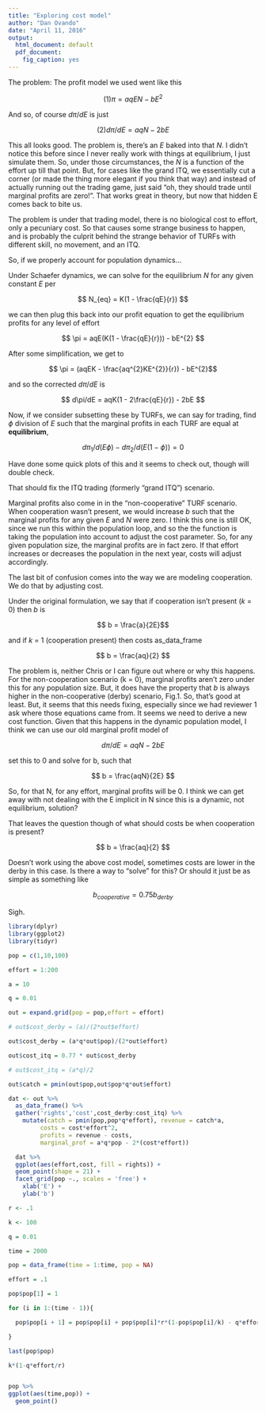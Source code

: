 ```yaml
---
title: "Exploring cost model"
author: "Dan Ovando"
date: "April 11, 2016"
output:
  html_document: default
  pdf_document:
    fig_caption: yes
---
```


The problem: The profit model we used went like this

 $$(1) \pi = aqEN - bE^{2}$$

And so, of course $d\pi/dE$ is just

$$ (2) d\pi/dE = aqN - 2bE$$


This all looks good. The problem is, there's an *E* baked into that *N*. I didn't notice this before since I never really work with things at equilibrium, I just simulate them. So, under those circumstances, the *N* is a function of the effort up till that point. But, for cases like the grand ITQ, we essentially cut a corner (or made the thing more elegant if you think that way) and instead of actually running out the trading game, just said "oh, they should trade until marginal profits are zero!". That works great in theory, but now that hidden E comes back to bite us.

The problem is under that trading model, there is no biological cost to effort, only a pecuniary cost. So that causes some strange business to happen, and is probably the culprit behind the strange behavior of TURFs with different skill, no movement, and an ITQ.

So, if we properly account for population dynamics...

Under Schaefer dynamics, we can solve for the equilibrium *N* for any given constant *E* per

$$ N_{eq} = K(1 - \frac{qE}{r}) $$

we can then plug this back into our profit equation to get the equilibrium profits for any level of effort

$$ \pi = aqE(K(1 - \frac{qE}{r})) - bE^{2} $$

After some simplification, we get to

$$ \pi = (aqEK - \frac{aq^{2}KE^{2}}{r}) - bE^{2}$$

and so the corrected $d\pi/dE$ is

$$ d\pi/dE = aqK(1 - 2\frac{qE}{r}) - 2bE $$

Now, if we consider subsetting these by TURFs, we can say for trading, find $\phi$ division of *E* such that the marginal profits in each TURF are equal at **equilibrium**,

$$ d\pi_{1}/d(E\phi) - d\pi_{2}/d(E(1 -\phi)) = 0 $$

Have done some quick plots of this and it seems to check out, though will double check.

That should fix the ITQ trading (formerly "grand ITQ") scenario.


Marginal profits also come in in the "non-cooperative" TURF scenario. When cooperation wasn't present, we would increase *b* such that the marginal profits for any given *E* and *N* were zero. I think this one is still OK, since we run this within the population loop, and so the the function is taking the population into account to adjust the cost parameter. So, for any given population size, the marginal profits are in fact zero. If that effort increases or decreases the population in the next year, costs will adjust accordingly.

The last bit of confusion comes into the way we are modeling cooperation. We do that by adjusting cost.

Under the original formulation, we say that if cooperation isn't present (*k* = 0) then *b* is

$$ b = \frac{a}{2E}$$

and if *k* = 1 (cooperation present) then costs as_data_frame


$$ b = \frac{aq}{2} $$

The problem is, neither Chris or I can figure out where or why this happens. For the non-cooperation scenario (k = 0), marginal profits aren't zero under this for any population size. But, it does have the property that *b* is always higher in the non-cooperative (derby) scenario, Fig.1. So, that's good at least.
But, it seems that this needs fixing, especially since we had reviewer 1 ask where those equations came from. It seems we need to derive a new cost function. Given that this happens in the dynamic population model, I think we can use our old marginal profit model of

$$ d\pi/dE = aqN - 2bE$$

set this to 0 and solve for b, such that

$$ b = \frac{aqN}{2E} $$

So, for that N, for any effort, marginal profits will be 0. I think we can get away with not dealing with the E implicit in N since this is a dynamic, not equilibrium, solution?

That leaves the question though of what should costs be when cooperation is present?

$$ b = \frac{aq}{2} $$

 Doesn't work using the above cost model, sometimes costs are lower in the derby in this case. Is there a way to "solve" for this? Or should it just be as simple as something like

 $$b_{cooperative} =  0.75b_{derby}$$


Sigh. 


```r

library(dplyr)
library(ggplot2)
library(tidyr)

pop = c(1,10,100)

effort = 1:200

a = 10

q = 0.01

out = expand.grid(pop = pop,effort = effort)

# out$cost_derby = (a)/(2*out$effort)

out$cost_derby = (a*q*out$pop)/(2*out$effort)

out$cost_itq = 0.77 * out$cost_derby 

# out$cost_itq = (a*q)/2

out$catch = pmin(out$pop,out$pop*q*out$effort)

dat <- out %>%
  as_data_frame() %>%
  gather('rights','cost',cost_derby:cost_itq) %>%
    mutate(catch = pmin(pop,pop*q*effort), revenue = catch*a,
         costs = cost*effort^2,
         profits = revenue - costs,
         marginal_prof = a*q*pop - 2*(cost*effort))

  dat %>%
  ggplot(aes(effort,cost, fill = rights)) +
  geom_point(shape = 21) +
  facet_grid(pop ~., scales = 'free') +
    xlab('E') +
    ylab('b')


```


```r
r <- .1

k <- 100

q = 0.01

time = 2000

pop = data_frame(time = 1:time, pop = NA)

effort = .1

pop$pop[1] = 1

for (i in 1:(time - 1)){

  pop$pop[i + 1] = pop$pop[i] + pop$pop[i]*r*(1-pop$pop[i]/k) - q*effort*pop$pop[i]

}

last(pop$pop)

k*(1-q*effort/r)


pop %>%
ggplot(aes(time,pop)) +
  geom_point()

```
